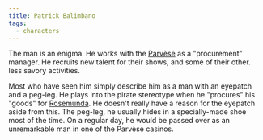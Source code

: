 ```yaml
---
title: Patrick Balimbano
tags:
  - characters
---
```


The man is an enigma. He works with the [Parvèse](../families/parvese.mdx) as a
"procurement" manager. He recruits new talent for their shows, and some of their
other. less savory activities.

Most who have seen him simply describe him as a man with an eyepatch and a
peg-leg. He plays into the pirate stereotype when he "procures" his "goods" for
[Rosemunda](./rosemunda-parvese.mdx). He doesn't really have a reason for the
eyepatch aside from this. The peg-leg, he usually hides in a specially-made shoe
most of the time. On a regular day, he would be passed over as an unremarkable
man in one of the Parvèse casinos.
